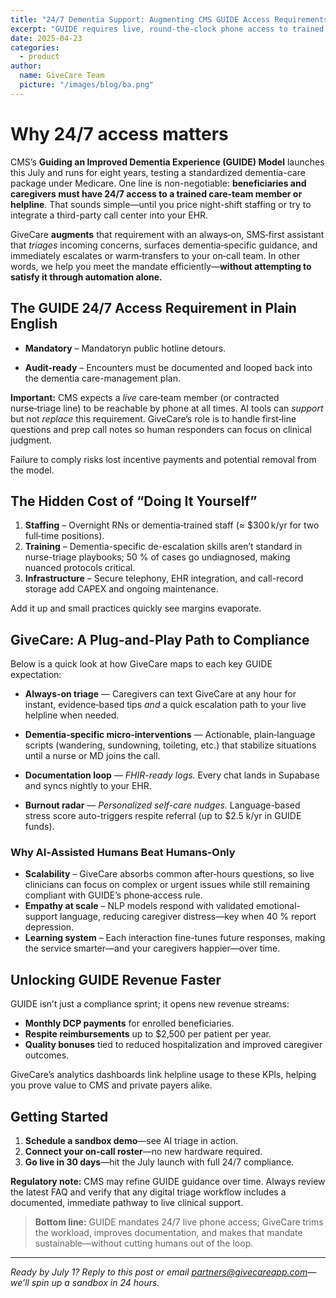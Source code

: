 ```yaml
---
title: "24/7 Dementia Support: Augmenting CMS GUIDE Access Requirements with GiveCare"
excerpt: "GUIDE requires live, round‑the‑clock phone access to trained staff. GiveCare’s AI assistant lightens the load by triaging texts and prepping on‑call teams—without replacing the human touch CMS mandates."
date: 2025-04-23
categories:
  - product
author:
  name: GiveCare Team
  picture: "/images/blog/ba.png"
---
```


# Why 24/7 access matters

CMS’s **Guiding an Improved Dementia Experience (GUIDE) Model** launches this July and runs for eight years, testing a standardized dementia-care package under Medicare. One line is non-negotiable: **beneficiaries and caregivers must have 24/7 access to a trained care-team member or helpline**. That sounds simple—until you price night-shift staffing or try to integrate a third-party call center into your EHR.  

GiveCare **augments** that requirement with an always‑on, SMS‑first assistant that *triages* incoming concerns, surfaces dementia‑specific guidance, and immediately escalates or warm‑transfers to your on‑call team. In other words, we help you meet the mandate efficiently—**without attempting to satisfy it through automation alone.**

## The GUIDE 24/7 Access Requirement in Plain English

* **Mandatory** – Mandatoryn public hotline detours.

* **Audit-ready** – Encounters must be documented and looped back into the dementia care-management plan.  

**Important:** CMS expects a *live* care‑team member (or contracted nurse‑triage line) to be reachable by phone at all times. AI tools can *support* but not *replace* this requirement. GiveCare’s role is to handle first‑line questions and prep call notes so human responders can focus on clinical judgment.

Failure to comply risks lost incentive payments and potential removal from the model.

## The Hidden Cost of “Doing It Yourself”

1. **Staffing** – Overnight RNs or dementia‑trained staff (≈ $300 k/yr for two full‑time positions).
2. **Training** – Dementia-specific de-escalation skills aren’t standard in nurse-triage playbooks; 50 % of cases go undiagnosed, making nuanced protocols critical.  
3. **Infrastructure** – Secure telephony, EHR integration, and call-record storage add CAPEX and ongoing maintenance.

Add it up and small practices quickly see margins evaporate.

## GiveCare: A Plug-and-Play Path to Compliance  

Below is a quick look at how GiveCare maps to each key GUIDE expectation:

- **Always‑on triage** — Caregivers can text GiveCare at any hour for instant, evidence‑based tips *and* a quick escalation path to your live helpline when needed.

- **Dementia‑specific micro‑interventions** — Actionable, plain‑language scripts (wandering, sundowning, toileting, etc.) that stabilize situations until a nurse or MD joins the call.

- **Documentation loop** — *FHIR-ready logs.* Every chat lands in Supabase and syncs nightly to your EHR.

- **Burnout radar** — *Personalized self-care nudges.* Language-based stress score auto-triggers respite referral (up to $2.5 k/yr in GUIDE funds).

### Why AI‑Assisted Humans Beat Humans‑Only

* **Scalability** – GiveCare absorbs common after‑hours questions, so live clinicians can focus on complex or urgent issues while still remaining compliant with GUIDE’s phone‑access rule.
* **Empathy at scale** – NLP models respond with validated emotional-support language, reducing caregiver distress—key when 40 % report depression.  
* **Learning system** – Each interaction fine-tunes future responses, making the service smarter—and your caregivers happier—over time.

## Unlocking GUIDE Revenue Faster

GUIDE isn’t just a compliance sprint; it opens new revenue streams:

* **Monthly DCP payments** for enrolled beneficiaries.  
* **Respite reimbursements** up to \$2,500 per patient per year.  
* **Quality bonuses** tied to reduced hospitalization and improved caregiver outcomes.  

GiveCare’s analytics dashboards link helpline usage to these KPIs, helping you prove value to CMS and private payers alike.

## Getting Started

1. **Schedule a sandbox demo**—see AI triage in action.  
2. **Connect your on-call roster**—no new hardware required.  
3. **Go live in 30 days**—hit the July launch with full 24/7 compliance.

**Regulatory note:** CMS may refine GUIDE guidance over time. Always review the latest FAQ and verify that any digital triage workflow includes a documented, immediate pathway to live clinical support.

> **Bottom line:** GUIDE mandates 24/7 live phone access; GiveCare trims the workload, improves documentation, and makes that mandate sustainable—without cutting humans out of the loop.

----

*Ready by July 1? Reply to this post or email partners@givecareapp.com—we’ll spin up a sandbox in 24 hours.*